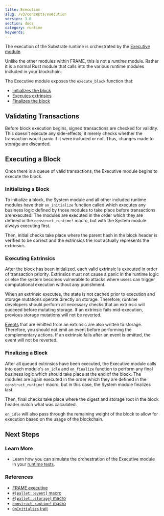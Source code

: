```yaml
---
title: Execution
slug: /v3/concepts/execution
version: 3.0 
section: docs
category: runtime
keywords:
---
```


The execution of the Substrate runtime is orchestrated by the [Executive module](/v3/runtime/frame#executive-module).

Unlike the other modules within FRAME, this is not a _runtime_ module. Rather it is a normal Rust module
that calls into the various runtime modules included in your blockchain.

The Executive module exposes the `execute_block` function that:

- [Initializes the block](#initializing-a-block)
- [Executes extrinsics](#executing-extrinsics)
- [Finalizes the block](#finalizing-a-block)

## Validating Transactions

Before block execution begins, signed transactions are checked for validity. This doesn't execute any
side-effects; it merely checks whether the transaction would panic if it were included or not. Thus,
changes made to storage are discarded.

## Executing a Block

Once there is a queue of valid transactions, the Executive module begins to execute the block.

### Initializing a Block

To initialize a block, the System module and all other included runtime modules have their
`on_initialize` function called which executes any business logic defined by those modules to take
place before transactions are executed. The modules are executed in the order which they are defined
in the `construct_runtime!` macro, but with the System module always executing first.

Then, initial checks take place where the parent hash in the block header is verified to be correct
and the extrinsics trie root actually represents the extrinsics.

### Executing Extrinsics

After the block has been initialized, each valid extrinsic is executed in order of transaction
priority. Extrinsics must not cause a panic in the runtime logic or else the system becomes
vulnerable to attacks where users can trigger computational execution without any punishment.

When an extrinsic executes, the state is not cached prior to execution and storage mutations operate
directly on storage. Therefore, runtime developers should perform all necessary checks that an
extrinsic will succeed before mutating storage. If an extrinsic fails mid-execution, previous
storage mutations will not be reverted.

[Events](../events) that are emitted from an extrinsic are also written to storage. Therefore, you
should not emit an event before performing the complementary actions. If an extrinsic fails after an
event is emitted, the event will not be reverted.

### Finalizing a Block

After all queued extrinsics have been executed, the Executive module calls into each module's
`on_idle` and `on_finalize` function to perform any final business logic which should take place at the end of the
block. The modules are again executed in the order which they are defined in the
`construct_runtime!` macro, but in this case, the System module finalizes last.

Then, final checks take place where the digest and storage root in the block header match what was
calculated.

`on_idle` will also pass through the remaining weight of the block to allow for execution based on the
usage of the blockchain.

## Next Steps

### Learn More

- Learn how you can simulate the orchestration of the Executive module in your
  [runtime tests](/testing).

### References

- [FRAME executive](/rustdocs/latest/frame_executive)
- [`#[pallet::event]` macro](/rustdocs/latest/frame_support/attr.pallet.html#event-palletevent-optional)
- [`#[pallet::storage]` macro](/rustdocs/latest/frame_support/attr.pallet.html#storage-palletstorage-optional)
- [`construct_runtime!` macro](/rustdocs/latest/frame_support/macro.construct_runtime.html)
- [`OnInitialize` trait](/rustdocs/latest/frame_support/traits/trait.OnInitialize.html)
